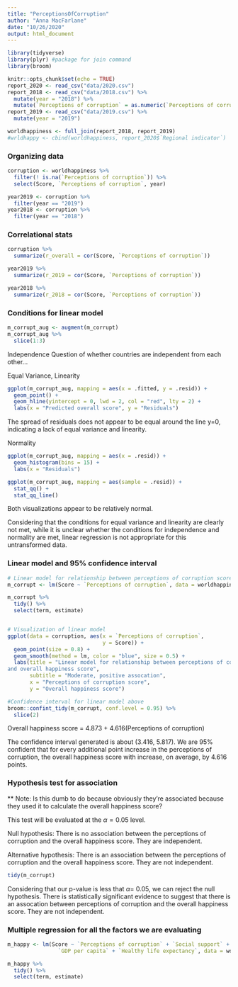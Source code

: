 ```yaml
---
title: "PerceptionsOfCorruption"
author: "Anna MacFarlane"
date: "10/26/2020"
output: html_document
---
```


```r
library(tidyverse)
library(plyr) #package for join command
library(broom)

knitr::opts_chunk$set(echo = TRUE)
report_2020 <- read_csv("data/2020.csv")
report_2018 <- read_csv("data/2018.csv") %>% 
  mutate(year = "2018") %>% 
  mutate(`Perceptions of corruption` = as.numeric(`Perceptions of corruption`))
report_2019 <- read_csv("data/2019.csv") %>% 
  mutate(year = "2019")

worldhappiness <- full_join(report_2018, report_2019)
#wrldhappy <- cbind(worldhappiness, report_2020$`Regional indicator`)
```

### Organizing data
```r
corruption <- worldhappiness %>% 
  filter(! is.na(`Perceptions of corruption`)) %>% 
  select(Score, `Perceptions of corruption`, year)

year2019 <- corruption %>% 
  filter(year == "2019")
year2018 <- corruption %>% 
  filter(year == "2018")

```

### Correlational stats

```r
corruption %>% 
  summarize(r_overall = cor(Score, `Perceptions of corruption`))

year2019 %>% 
  summarize(r_2019 = cor(Score, `Perceptions of corruption`))

year2018 %>% 
  summarize(r_2018 = cor(Score, `Perceptions of corruption`))

```

### Conditions for linear model 

```r
m_corrupt_aug <- augment(m_corrupt)
m_corrupt_aug %>%
  slice(1:3)
```
Independence
Question of whether countries are independent from each other...

Equal Variance, Linearity 
```r
ggplot(m_corrupt_aug, mapping = aes(x = .fitted, y = .resid)) +
  geom_point() + 
  geom_hline(yintercept = 0, lwd = 2, col = "red", lty = 2) +
  labs(x = "Predicted overall score", y = "Residuals")
```

The spread of residuals does not appear to be equal around the line y=0, indicating a lack of equal variance and linearity.

Normality
```r
ggplot(m_corrupt_aug, mapping = aes(x = .resid)) +
  geom_histogram(bins = 15) + 
  labs(x = "Residuals")

ggplot(m_corrupt_aug, mapping = aes(sample = .resid)) +
  stat_qq() + 
  stat_qq_line()
```
Both visualizations appear to be relatively normal.


Considering that the conditions for equal variance and linearity are clearly not met, while it is unclear whether the conditions for independence and normality are met, linear regression is not appropriate for this untransformed data. 

### Linear model and 95% confidence interval 

```r
# Linear model for relationship between perceptions of corruption score and overall happiness score
m_corrupt <- lm(Score ~ `Perceptions of corruption`, data = worldhappiness)

m_corrupt %>%
  tidy() %>%
  select(term, estimate) 


# Visualization of linear model
ggplot(data = corruption, aes(x = `Perceptions of corruption`,
                              y = Score)) + 
  geom_point(size = 0.8) + 
  geom_smooth(method = lm, color = "blue", size = 0.5) +
  labs(title = "Linear model for relationship between perceptions of corruption
and overall happiness score",
       subtitle = "Moderate, positive assocation",
       x = "Perceptions of corruption score",
       y = "Overall happiness score")

#Confidence interval for linear model above 
broom::confint_tidy(m_corrupt, conf.level = 0.95) %>% 
  slice(2)

```
Overall happiness score = 4.873 + 4.616(Perceptions of corruption)

The confidence interval generated is about (3.416, 5.817). We are 95% confident that for every additional point increase in the perceptions of corruption, the overall happiness score with increase, on average, by 4.616 points. 


### Hypothesis test for association

** Note: Is this dumb to do because obviously they're associated because they used it to calculate the overall happiness score?

This test will be evaluated at the $\alpha = 0.05$ level.

Null hypothesis: There is no association between the perceptions of corruption and the overall happiness score. They are independent.

Alternative hypothesis: There is an association between the perceptions of corruption and the overall happiness score. They are not independent.


```r
tidy(m_corrupt)
```
Considering that our p-value is less that $\alpha =$ 0.05, we can reject the null hypothesis. There is statistically significant evidence to suggest that there is an assocation between perceptions of corruption and the overall happiness score. They are not independent. 


### Multiple regression for all the factors we are evaluating

```r
m_happy <- lm(Score ~ `Perceptions of corruption` + `Social support` +
                `GDP per capita` + `Healthy life expectancy`, data = worldhappiness)

m_happy %>% 
  tidy() %>%
  select(term, estimate) 
  
```
